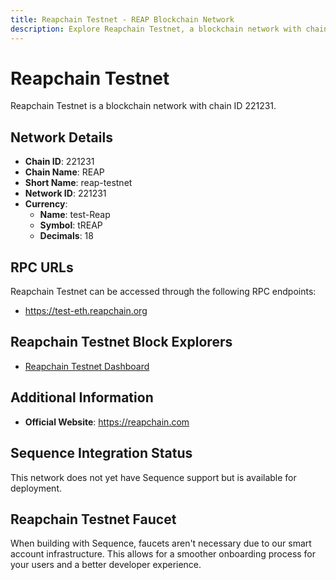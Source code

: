 ```yaml
--- 
title: Reapchain Testnet - REAP Blockchain Network
description: Explore Reapchain Testnet, a blockchain network with chain ID 221231. Learn about its native currency, test-Reap, and how to interact with the network.
---
```


# Reapchain Testnet

Reapchain Testnet is a blockchain network with chain ID 221231.

## Network Details

- **Chain ID**: 221231
- **Chain Name**: REAP
- **Short Name**: reap-testnet
- **Network ID**: 221231
- **Currency**: 
  - **Name**: test-Reap
  - **Symbol**: tREAP
  - **Decimals**: 18

## RPC URLs

Reapchain Testnet can be accessed through the following RPC endpoints:

- https://test-eth.reapchain.org

## Reapchain Testnet Block Explorers

- [Reapchain Testnet Dashboard](https://test-dashboard.reapchain.org)

## Additional Information

- **Official Website**: https://reapchain.com

## Sequence Integration Status

This network does not yet have Sequence support but is available for deployment.

## Reapchain Testnet Faucet

When building with Sequence, faucets aren't necessary due to our smart account infrastructure. This allows for a smoother onboarding process for your users and a better developer experience.
